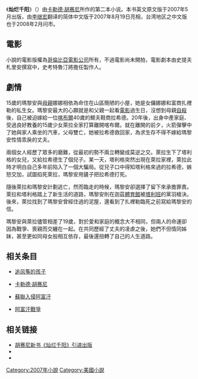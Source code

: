 {{Infobox Book
| name = 灿烂千阳
| title_orig = A Thousand Splendid Suns
| image = A Thousand Splendid Suns.gif
| caption = 第一版封面
| genre = [[小說|小說]]
| country = [[美国|美国]]
| author = [[卡勒德·胡賽尼|卡勒德·胡賽尼]]
| pages = 
| publisher = 
| translator = [[李继宏|李继宏]]
| release_date = 2007年5月
| language = [[英文|英文]]
| isbn = 9787208072107
}}

《'''灿烂千阳'''》（{{lang-en|A Thousand Splendid Suns}}）由[[卡勒德·胡赛尼|卡勒德·胡赛尼]]所作的第二本小说。本书英文原文版于2007年5月出版，由[[李继宏|李继宏]]翻译的简体中文版于2007年8月19日亮相，台湾地区之中文版也于2008年2月问市。

==電影==
小說的電影版權為[[哥倫比亞電影公司|哥倫比亞電影公司]]所有，不過電影尚未開拍，電影劇本由史提夫札里安撰寫中，史考特魯汀將擔任製作人。

==劇情==
15歲的瑪黎安與[[母親|母親]]娜娜相依為命住在山區簡陋的小屋，她是女傭娜娜和富商扎裡勒的私生女。瑪黎安最大的心願就是和父親一起看[[電影|電影]]過生日，沒想到母親[[自殺|自殺]]後，自己被迫嫁給一位[[喀布爾|喀布爾]]40歲的鰥夫鞋商拉希德。20年後，出身中產家庭、受過良好教養的15歲少女萊拉全家打算離開喀布爾。就在離開的前夕，火箭彈擊中了她與家人乘坐的汽車，父母雙亡，她被拉希德救回家，為求生存不得不嫁給瑪黎安性情乖戾的丈夫。

兩個女人經歷了眾多的磨難，從最初的勢不兩立轉變成莫逆之交。萊拉生下了塔利格的女兒，又給拉希德生了個兒子。某一天，塔利格突然出現在萊拉家裡，萊拉此時才明白自己多年前陷入了一個大騙局。從兒子口中得知塔利格來過的拉希德，嫉怒交加，試圖掐死萊拉，瑪黎安用鏟子把拉希德打死。 

隨後萊拉和瑪黎安計劃逃亡，然而臨走的時候，瑪黎安卻選擇了留下來承擔罪責。萊拉和塔利格踏上了新生活的道路，瑪黎安則在迦茲[[體育館|體育館]]被[[塔利班|塔利班]]的黨羽槍決。後來，萊拉找到了瑪黎安曾經住過的泥屋，還看到了扎裡勒臨死之前寫給瑪黎安的信。

瑪黎安與萊拉儘管相差了19歲，對於愛和家庭的概念大不相同，但兩人的命運卻因為戰爭、喪親而交纏在一起。在共同歷經了丈夫的凌虐之後，她們不但情同姊妹，甚至更如同母女般相互依存，最後還扭轉了自己的人生道路。

== 相关条目 ==

* [[追风筝的孩子|追风筝的孩子]]

* [[卡勒德·胡赛尼|卡勒德·胡赛尼]]

*[[蘇聯入侵阿富汗|蘇聯入侵阿富汗]]

*[[阿富汗戰爭_(1978年至今)|阿富汗戰爭]]

== 相关链接 ==
* [http://ent.sina.com.cn/x/2007-08-20/01361681336.shtml/ 胡赛尼新书《灿烂千阳》引进出版]
*{{Goodreads book|id=128029}}
*{{豆瓣|type=book|id=2143732}}
{{卡勒德·胡赛尼作品}}
{{DEFAULTSORT:Thousand Splendid Suns, A}}
[[Category:2007年小說|Category:2007年小說]]
[[Category:美國小說|Category:美國小說]]